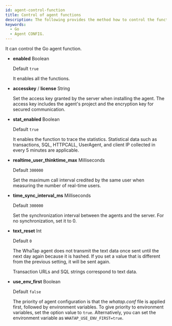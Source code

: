 ```yaml
---
id: agent-control-function
title: Control of agent functions
description: The following provides the method how to control the functions of the application server.
keywords:
  - Go
  - Agent CONFIG.
---
```


It can control the Go agent function.

- **enabled** <span class='type'>Boolean</span>

  Default `true`

  It enables all the functions.

- **accesskey** / **license** <span class='type'>String</span>

  Set the access key granted by the server when installing the agent. The access key includes the agent's project and the encryption key for secured communication.

- **stat_enabled** <span class='type'>Boolean</span>

  Default `true`

  It enables the function to trace the statistics. Statistical data such as transactions, SQL, HTTPCALL, UserAgent, and client IP collected in every 5 minutes are applicable.

- **realtime_user_thinktime_max** <span class='type'>Milliseconds</span>

  Default `300000`

  Set the maximum call interval credited by the same user when measuring the number of real-time users.

- **time_sync_interval_ms** <span class='type'>Milliseconds</span>

  Default `300000`

  Set the synchronization interval between the agents and the server. For no synchronization, set it to 0.

- **text_reset** <span class='type'>Int</span>

  Default `0`

  The WhaTap agent does not transmit the text data once sent until the next day again because it is hashed. If you set a value that is different from the previous setting, it will be sent again.

  Transaction URLs and SQL strings correspond to text data.

- **use_env_first** <span class='type'>Boolean</span>

  Default `false`

  The priority of agent configuration is that the *whatap.conf* file is applied first, followed by environment variables. To give priority to environment variables, set the option value to `true`. Alternatively, you can set the environment variable as `WHATAP_USE_ENV_FIRST=true`.
